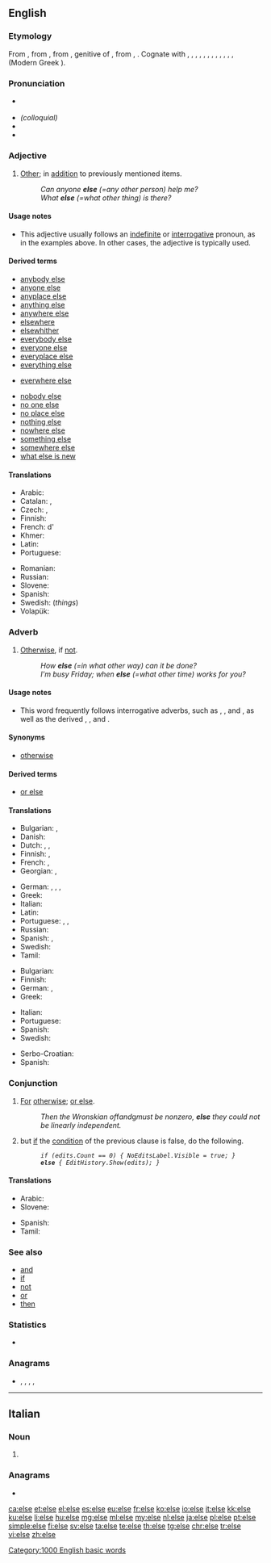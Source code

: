 {{also|Else}}
==English==

===Etymology===
From {{etyl|enm|en}}, from {{etyl|ang|en}} {{m|ang|elles||other, otherwise, different}}, from {{etyl|gem-pro|en}} {{m|gem-pro|*aljas||of another, of something else}}, genitive of {{m|gem-pro|*aljaz||other}}, from {{etyl|ine-pro|en}} {{m|ine-pro|*h₂elios}}, {{m|ine-pro|*al-||other|pos=pronoun}}. Cognate with {{etyl|ofs|-}} {{m|ofs|elles||other}}, {{etyl|goh|-}} {{m|goh|elles}}, {{m|goh|ellies||other}}, {{etyl|da|-}} {{m|da|eller||or}}, {{etyl|da|-}} {{m|da|ellers||otherwise}}, {{etyl|sv|-}} {{m|sv|eljes}}, {{m|sv|eljest||or else, otherwise}}, {{etyl|no|-}} {{m|no|elles||else, otherwise}}, {{etyl|got|-}} {{m|got|𐌰𐌻𐌾𐌹𐍃||other}}, {{etyl|la|-}} {{m|la|alius||other, another}}, {{etyl|grc|-}} {{m|grc|ἄλλος}}, {{grc-alt|αἶλος|dial=ark}}, (Modern Greek {{m|el|αλλιώς||otherwise, else}}).

===Pronunciation===
* {{a|RP|US}} {{IPA|/ɛls/|lang=en}}
* ''(colloquial)'' {{IPA|/ɛlts/|lang=en}}
* {{audio|en-us-else.ogg|Audio (US)|lang=en}}
* {{rhymes|ɛls|lang=en}}

===Adjective===
{{en-adj|-}}

# [[other|Other]]; in [[addition]] to previously mentioned items.
#: ''Can anyone '''else''' (=any other person) help me?''
#: ''What '''else''' (=what other thing) is there?''

====Usage notes====
* This adjective usually follows an [[indefinite]] or [[interrogative]] pronoun, as in the examples above. In other cases, the adjective {{m|en|other}} is typically used.

====Derived terms====
{{rel-top|Terms derived from the adjective ''else''}}
* [[anybody else]]
* [[anyone else]]
* [[anyplace else]]
* [[anything else]]
* [[anywhere else]]
* [[elsewhere]]
* [[elsewhither]]
* [[everybody else]]
* [[everyone else]]
* [[everyplace else]]
* [[everything else]]
{{rel-mid}}
* [[everwhere else]]
<!-- do not add "how else" here; "else" is an adverb in this expression-->
* [[nobody else]]
* [[no one else]]
* [[no place else]]
* [[nothing else]]
* [[nowhere else]]
* [[something else]]
* [[somewhere else]]
* [[what else is new]]
<!-- do not add "what else", "when else", etc, here; "else" is an adverb in these expressions-->
{{rel-bottom}}

====Translations====
{{trans-top|other}}
* Arabic: {{t|ar|غَيْر}}
* Catalan: {{t+|ca|més}}, {{t|ca|altre}}
* Czech: {{t+|cs|jiný}}, {{t+|cs|ostatní}}
* Finnish: {{t+|fi|muu}}
* French: d'{{t+|fr|autre}}
* Khmer: {{t+|km|ទៀត|tr=tiet|sc=Khmr}}
* Latin: {{t+|la|alius}}
* Portuguese: {{t+|pt|mais}}
{{trans-mid}}
* Romanian: {{t-needed|ro}}
* Russian: {{t+|ru|ещё}}
* Slovene: {{t+|sl|drug}}
* Spanish: {{t+|es|más}}
* Swedish: {{t+|sv|annat}} (''things'')
* Volapük: {{t-needed|vo}}
{{trans-bottom}}

===Adverb===
{{en-adv|-}}

# [[otherwise|Otherwise]], if [[not]].
#: ''How '''else''' (=in what other way) can it be done?''
#: ''I'm busy Friday; when '''else''' (=what other time) works for you?''

====Usage notes====
* {{sense|otherwise}} This word frequently follows interrogative adverbs, such as {{m|en|how}}, {{m|en|why}}, and {{m|en|when}}, as well as the derived {{m|en|however}}, {{m|en|why ever}}, and {{m|en|whenever}}.

====Synonyms====
* [[otherwise]]

====Derived terms====
* [[or else]]

====Translations====
{{trans-top|word that implies any result with the exception of the one being referred to}}
* Bulgarian: {{t+|bg|иначе}}, {{t|bg|освен това}}
* Danish: {{t|da|ellers}}
* Dutch: {{t|nl|zoniet}}, {{t+|nl|anders}}, {{t|nl|in het andere geval}}
* Finnish: {{t+|fi|muuten}}, {{t|fi|muutoin}}
* French: {{t+|fr|sinon}}, {{t+|fr|autrement}}
* Georgian: {{t|ka|სხვანაირად|sc=Geor}}, {{t|ka|სხვაგვარად|sc=Geor}}
{{trans-mid}}
* German: {{t+|de|sonst}}, {{t+|de|anders}}, {{t+|de|andernfalls}}, {{t+|de|ansonsten}}
* Greek: {{t+|el|αλλιώς}}
* Italian: {{t+|it|altro}}
* Latin: {{t|la|alioqui}}
* Portuguese: {{t+|pt|senão}}, {{t+|pt|em vez de}}, {{t+|pt|além disso}}
* Russian: {{t+|ru|ина́че}}
* Spanish: {{t+|es|más}}, {{t+|es|sino}}
* Swedish: {{t+|sv|annars}}
* Tamil: {{t+|ta|வேறு|sc=Taml}}
{{trans-bottom}}

{{trans-top|statement in computing that indicates the result of a conditional statement (if) evaluating as false}}
* Bulgarian: {{t+|bg|иначе}}
* Finnish: {{t+|fi|muuten}}
* German: {{t|de|else}}, {{t+|de|sonst}}
* Greek: {{t+|el|αλλιώς}}
{{trans-mid}}
* Italian: {{t+|it|altrimenti}}
* Portuguese: {{t+|pt|senão}}
* Spanish: {{t+|es|sino}}
* Swedish: {{t+|sv|annars}}
{{trans-bottom}}

{{checktrans-top}}
* Serbo-Croatian: {{t-check|sh|u suprotnom}}
* Spanish: {{t-check|es|sino}}
{{trans-bottom}}

===Conjunction===
{{en-con}}

# [[for|For]] [[otherwise]]; [[or else]].
#: ''Then the Wronskian of ''f'' and ''g'' must be nonzero, '''else''' they could not be linearly independent.''
# {{label|en|computing|in many programming languages and [[pseudocode]]}} but [[if]] the [[condition]] of the previous {{m|en|if}} clause is false, do the following.
#: ''<tt>if (edits.Count == 0) { NoEditsLabel.Visible = true; }</tt>''
#: ''<tt>'''else''' { EditHistory.Show(edits); }</tt>''

====Translations====
{{trans-top|word that implies the would be consequence of the preceding event not happening}}
* Arabic: {{t|ar|وَإِلَا|tr=wa-ʾilā}}
* Slovene: {{t|sl|sicer}}
{{trans-mid}}
* Spanish: {{t+|es|sino}}
* Tamil: {{t|ta|இல்லையெனில்|sc=Taml}}
{{trans-bottom}}

===See also===
* [[and]]
* [[if]]
* [[not]]
* [[or]]
* [[then]]

===Statistics===
* {{rank|stand|past|suppose|503|else|entered|none|river}}

===Anagrams===
* {{l|en|eels}}, {{l|en|lees}}, {{l|en|lese}}, {{l|en|seel}}, {{l|en|sele}}

[[Category:1000 English basic words]]

----

==Italian==

===Noun===
{{head|it|noun plural form|g=f}}

# {{plural of|elsa|lang=it}}

===Anagrams===
* {{l|it|lese}}

[[ca:else]]
[[et:else]]
[[el:else]]
[[es:else]]
[[eu:else]]
[[fr:else]]
[[ko:else]]
[[io:else]]
[[it:else]]
[[kk:else]]
[[ku:else]]
[[li:else]]
[[hu:else]]
[[mg:else]]
[[ml:else]]
[[my:else]]
[[nl:else]]
[[ja:else]]
[[pl:else]]
[[pt:else]]
[[simple:else]]
[[fi:else]]
[[sv:else]]
[[ta:else]]
[[te:else]]
[[th:else]]
[[tg:else]]
[[chr:else]]
[[tr:else]]
[[vi:else]]
[[zh:else]]